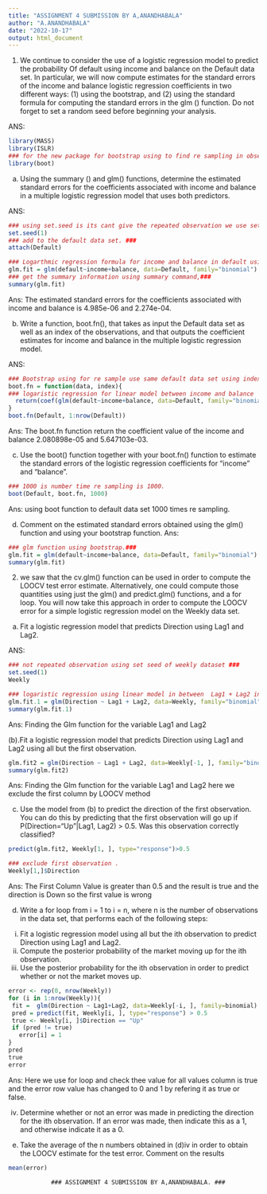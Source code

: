 ---
title: "ASSIGNMENT 4 SUBMISSION BY A,ANANDHABALA"
author: "A.ANANDHABALA"
date: "2022-10-17"
output: html_document
---

1.	We continue to consider the use of a logistic regression model to predict the probability 
	Of default using income and balance on the Default data set. In particular, we will now 
compute estimates for the standard errors of the income and balance logistic regression
 coefficients in two different ways: (1) using the bootstrap, and (2) using the standard 
formula for computing the standard errors in the glm () function. Do not forget to set a 
random seed before beginning your analysis.

ANS:
```{r}
library(MASS)
library(ISLR)
### for the new package for bootstrap using to find re sampling in observation minimum standard error using ### BOOTSTRAP ### 
library(boot)
```

(a) Using the summary () and glm() functions, determine the estimated standard errors for the coefficients associated with income and balance in a multiple logistic regression model that uses both predictors.

ANS:
```{r}
### using set.seed is its cant give the repeated observation we use set.seed. ###
set.seed(1)
### add to the default data set. ###
attach(Default)
```

```{r}
### Logarthmic regression formula for income and balance in default using glm.###
glm.fit = glm(default~income+balance, data=Default, family="binomial")
### get the summary information using summary command,###
summary(glm.fit)

```
Ans: The estimated standard errors for the coefficients associated with income and balance is 4.985e-06 and             2.274e-04.
	 
(b) Write a function, boot.fn(), that takes as input the Default data set as well as an index of the observations, and that outputs the coefficient estimates for income and balance in the multiple logistic regression model.

ANS:
```{r}
### Bootstrap using for re sample use same default data set using index is mention number of re sampling.
boot.fn = function(data, index){
### logaristic regression for linear model between income and balance
  return(coef(glm(default~income+balance, data=Default, family="binomial", subset=index)))  
}
boot.fn(Default, 1:nrow(Default))

```

Ans: The boot.fn function return the coefficient value of the income and balance  2.080898e-05 and 5.647103e-03.

 (c) Use the boot() function together with your boot.fn() function to estimate the standard errors of the logistic regression coefficients for “income” and “balance”.

```{r}
### 1000 is number time re sampling is 1000.
boot(Default, boot.fn, 1000)
```
Ans:
    using boot  function to default data set 1000 times re sampling.

 (d) Comment on the estimated standard errors obtained using the glm() function and using your bootstrap function.
Ans:

```{r}
### glm function using bootstrap.###
glm.fit = glm(default~income+balance, data=Default, family="binomial")
summary(glm.fit)
```


2.	we saw that the cv.glm() function can be used in order to compute the LOOCV test error 
	estimate. Alternatively, one could compute those quantities using just the glm() and 
	predict.glm() functions, and a for loop. You will now take this approach in order to 
	compute the LOOCV error for a simple logistic regression model on the Weekly data set. 

(a) Fit a logistic regression model that predicts Direction using Lag1 and Lag2.

ANS:
```{r}
### not repeated observation using set seed of weekly dataset ###
set.seed(1)
Weekly

```

```{r}
### logaristic regression using linear model in between  Lag1 + Lag2 in weekly dataset.
glm.fit.1 = glm(Direction ~ Lag1 + Lag2, data=Weekly, family="binomial")
summary(glm.fit.1)

```

Ans: Finding the Glm function for the variable Lag1 and Lag2
  
 (b).Fit a logistic regression model that predicts Direction using Lag1 and Lag2 using all but the first observation.

```{r}

glm.fit2 = glm(Direction ~ Lag1 + Lag2, data=Weekly[-1, ], family="binomial")
summary(glm.fit2)

```

Ans: Finding the Glm function for the variable Lag1 and Lag2 here we exclude the first column by LOOCV method

 (c) Use the model from (b) to predict the direction of the first observation. You can do this by predicting that the first observation will go up if P(Direction="Up"|Lag1, Lag2) > 0.5. Was this observation correctly classified?

```{r}
predict(glm.fit2, Weekly[1, ], type="response")>0.5

```

```{r}
### exclude first observation .
Weekly[1,]$Direction
```

  Ans: The First Column Value is greater than 0.5 and the result is true and the direction is Down so the first value is wrong

 (d) Write a for loop from i = 1 to i = n, where n is the number of observations in the data set, that performs each of the following steps:
 i. Fit a logistic regression model using all but the ith observation to predict Direction using Lag1 and Lag2.
 ii. Compute the posterior probability of the market moving up for the ith observation. 
iii. Use the posterior probability for the ith observation in order to predict whether or not the market moves up. 

```{r}
error <- rep(0, nrow(Weekly))
for (i in 1:nrow(Weekly)){
 fit =  glm(Direction ~ Lag1+Lag2, data=Weekly[-i, ], family=binomial)
 pred = predict(fit, Weekly[i, ], type="response") > 0.5
 true <- Weekly[i, ]$Direction == "Up"
 if (pred != true)
   error[i] = 1
}
pred
true
error
```

Ans: Here we use for loop and check thee value for all values column is true and the error row value has changed to 0 and 1 by refering it as true or false.
  

iv. Determine whether or not an error was made in predicting the direction for the ith observation. If an error was made, then indicate this as a 1, and otherwise indicate it as a 0.
 (e) Take the average of the n numbers obtained in (d)iv in order to obtain the LOOCV estimate for the test error. Comment on the results


```{r}
mean(error)
```


                ### ASSIGNMENT 4 SUBMISSION BY A,ANANDHABALA. ### 